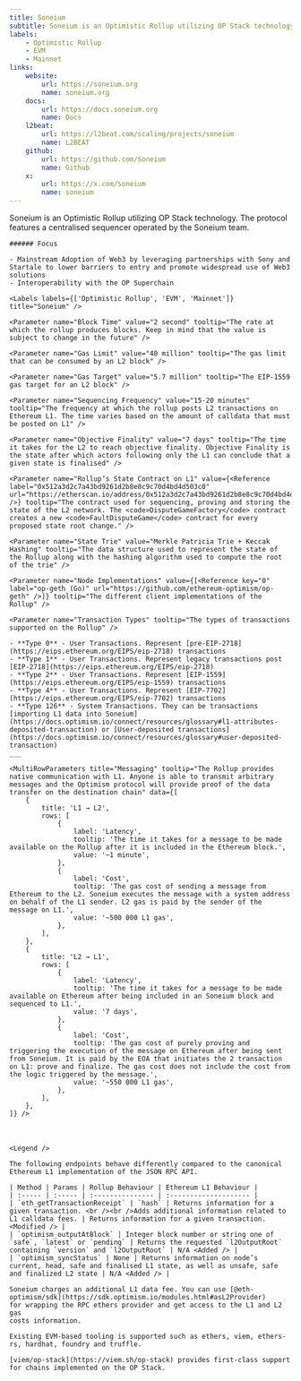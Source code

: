 ```yaml
---
title: Soneium
subtitle: Soneium is an Optimistic Rollup utilizing OP Stack technology. The protocol features a centralised sequencer operated by the Soneium team.
labels:
    - Optimistic Rollup
    - EVM
    - Mainnet
links:
    website:
        url: https://soneium.org
        name: soneium.org
    docs:
        url: https://docs.soneium.org
        name: Docs
    l2beat:
        url: https://l2beat.com/scaling/projects/soneium
        name: L2BEAT
    github:
        url: https://github.com/Soneium
        name: Github
    x:
        url: https://x.com/soneium
        name: soneium
---
```


<Section title="Overview">
   Soneium is an Optimistic Rollup utilizing OP Stack technology. The protocol features a centralised sequencer operated by the Soneium team.

    ###### Focus

    - Mainstream Adoption of Web3 by leveraging partnerships with Sony and Startale to lower barriers to entry and promote widespread use of Web3 solutions
    - Interoperability with the OP Superchain

    <Labels labels={['Optimistic Rollup', 'EVM', 'Mainnet']} title="Soneium" />

</Section>

<Section title="General">

    <Parameter name="Block Time" value="2 second" tooltip="The rate at which the rollup produces blocks. Keep in mind that the value is subject to change in the future" />

    <Parameter name="Gas Limit" value="40 million" tooltip="The gas limit that can be consumed by an L2 block" />

    <Parameter name="Gas Target" value="5.7 million" tooltip="The EIP-1559 gas target for an L2 block" />

    <Parameter name="Sequencing Frequency" value="15-20 minutes" tooltip="The frequency at which the rollup posts L2 transactions on Ethereum L1. The time varies based on the amount of calldata that must be posted on L1" />

    <Parameter name="Objective Finality" value="7 days" tooltip="The time it takes for the L2 to reach objective finality. Objective Finality is the state after which actors following only the L1 can conclude that a given state is finalised" />

    <Parameter name="Rollup’s State Contract on L1" value={<Reference label="0x512a3d2c7a43bd9261d2b8e8c9c70d4bd4d503c0" url="https://etherscan.io/address/0x512a3d2c7a43bd9261d2b8e8c9c70d4bd4d503c0" />} tooltip="The contract used for sequencing, proving and storing the state of the L2 network. The <code>DisputeGameFactory</code> contract creates a new <code>FaultDisputeGame</code> contract for every proposed state root change." />

    <Parameter name="State Trie" value="Merkle Patricia Trie + Keccak Hashing" tooltip="The data structure used to represent the state of the Rollup along with the hashing algorithm used to compute the root of the trie" />

    <Parameter name="Node Implementations" value={[<Reference key="0" label="op-geth (Go)" url="https://github.com/ethereum-optimism/op-geth" />]} tooltip="The different client implementations of the Rollup" />

    <Parameter name="Transaction Types" tooltip="The types of transactions supported on the Rollup" />

    - **Type 0** - User Transactions. Represent [pre-EIP-2718](https://eips.ethereum.org/EIPS/eip-2718) transactions
    - **Type 1** - User Transactions. Represent legacy transactions post [EIP-2718](https://eips.ethereum.org/EIPS/eip-2718)
    - **Type 2** - User Transactions. Represent [EIP-1559](https://eips.ethereum.org/EIPS/eip-1559) transactions
    - **Type 4** - User Transactions. Represent [EIP-7702](https://eips.ethereum.org/EIPS/eip-7702) transactions
    - **Type 126** - System Transactions. They can be transactions [importing L1 data into Soneium](https://docs.optimism.io/connect/resources/glossary#l1-attributes-deposited-transaction) or [User-deposited transactions](https://docs.optimism.io/connect/resources/glossary#user-deposited-transaction)
    ___

    <MultiRowParameters title="Messaging" tooltip="The Rollup provides native communication with L1. Anyone is able to transmit arbitrary messages and the Optimism protocol will provide proof of the data transfer on the destination chain" data={[
        {
            title: 'L1 → L2',
            rows: [
                {
                    label: 'Latency',
                    tooltip: 'The time it takes for a message to be made available on the Rollup after it is included in the Ethereum block.',
                    value: '~1 minute',
                },
                {
                    label: 'Cost',
                    tooltip: 'The gas cost of sending a message from Ethereum to the L2. Soneium executes the message with a system address on behalf of the L1 sender. L2 gas is paid by the sender of the message on L1.',
                    value: '~500 000 L1 gas',
                },
            ],
        },
        {
            title: 'L2 → L1',
            rows: [
                {
                    label: 'Latency',
                    tooltip: 'The time it takes for a message to be made available on Ethereum after being included in an Soneium block and sequenced to L1.',
                    value: '7 days',
                },
                {
                    label: 'Cost',
                    tooltip: 'The gas cost of purely proving and triggering the execution of the message on Ethereum after being sent from Soneium. It is paid by the EOA that initiates the 2 transaction on L1: prove and finalize. The gas cost does not include the cost from the logic triggered by the message.',
                    value: '~550 000 L1 gas',
                },
            ],
        },
    ]} />

</Section>

<Section title="OPCODEs">
    <Table data={opcodes} type="opcodes" />
</Section>

<Section title="Precompiled Contracts">
    <Table data={precompiles} type="precompiles" />
</Section>

<Section title="System Contracts">
    <Table data={system_contracts} type="system_contracts" />
</Section>

<Section title="RPC-API">

    <Legend />

    The following endpoints behave differently compared to the canonical Ethereum L1 implementation of the JSON RPC API.

    | Method | Params | Rollup Behaviour | Ethereum L1 Behaviour |
    | :----- | :----- | :--------------- | :-------------------- |
    | `eth_getTransactionReceipt` | `hash` | Returns information for a given transaction. <br /><br />Adds additional information related to L1 calldata fees. | Returns information for a given transaction. <Modified /> |
    | `optimism_outputAtBlock` | Integer block number or string one of `safe`, `latest` or `pending` | Returns the requested `l2OutputRoot` containing `version` and `l2OutputRoot` | N/A <Added /> |
    | `optimism_syncStatus` | None | Returns information on node’s current, head, safe and finalised L1 state, as well as unsafe, safe and finalized L2 state | N/A <Added /> |

</Section>

<Section title="Transaction Fees">

    Soneium charges an additional L1 data fee. You can use [@eth-optimism/sdk](https://sdk.optimism.io/modules.html#asL2Provider)
    for wrapping the RPC ethers provider and get access to the L1 and L2 gas
    costs information.

</Section>

<Section title="Tools">

    Existing EVM-based tooling is supported such as ethers, viem, ethers-rs, hardhat, foundry and truffle.

    [viem/op-stack](https://viem.sh/op-stack) provides first-class support for chains implemented on the OP Stack.

</Section>
